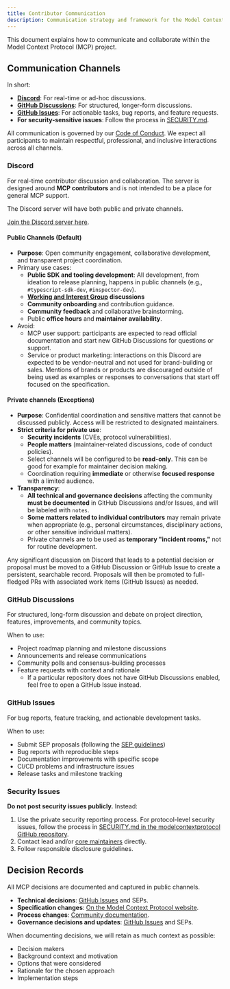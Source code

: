 ```yaml
---
title: Contributor Communication
description: Communication strategy and framework for the Model Context Protocol community
---
```


This document explains how to communicate and collaborate within the Model Context Protocol (MCP) project.

## Communication Channels

In short:

- **[Discord][discord-join]**: For real-time or ad-hoc discussions.
- **[GitHub Discussions](https://github.com/modelcontextprotocol/modelcontextprotocol/discussions)**: For structured, longer-form discussions.
- **[GitHub Issues](https://github.com/modelcontextprotocol/modelcontextprotocol/issues)**: For actionable tasks, bug reports, and feature requests.
- **For security-sensitive issues**: Follow the process in [SECURITY.md](https://github.com/modelcontextprotocol/modelcontextprotocol/blob/main/SECURITY.md).

All communication is governed by our [Code of Conduct](https://github.com/modelcontextprotocol/modelcontextprotocol/blob/main/CODE_OF_CONDUCT.md). We expect all participants to maintain respectful, professional, and inclusive interactions across all channels.

### Discord

For real-time contributor discussion and collaboration. The server is designed around **MCP contributors** and is not intended
to be a place for general MCP support.

The Discord server will have both public and private channels.

[Join the Discord server here][discord-join].

#### Public Channels (Default)

- **Purpose**: Open community engagement, collaborative development, and transparent project coordination.
- Primary use cases:
  - **Public SDK and tooling development**: All development, from ideation to release planning, happens in public channels (e.g., `#typescript-sdk-dev`, `#inspector-dev`).
  - **[Working and Interest Group](/community/working-interest-groups) discussions**
  - **Community onboarding** and contribution guidance.
  - **Community feedback** and collaborative brainstorming.
  - Public **office hours** and **maintainer availability**.
- Avoid:
  - MCP user support: participants are expected to read official documentation and start new GitHub Discussions for questions or support.
  - Service or product marketing: interactions on this Discord are expected to be vendor-neutral and not used for brand-building or sales. Mentions of brands or products are discouraged outside of being used as examples or responses to conversations that start off focused on the specification.

#### Private channels (Exceptions)

- **Purpose**: Confidential coordination and sensitive matters that cannot be discussed publicly. Access will be restricted to designated maintainers.
- **Strict criteria for private use**:
  - **Security incidents** (CVEs, protocol vulnerabilities).
  - **People matters** (maintainer-related discussions, code of conduct policies).
  - Select channels will be configured to be **read-only**. This can be good for example for maintainer decision making.
  - Coordination requiring **immediate** or otherwise **focused response** with a limited audience.
- **Transparency**:
  - **All technical and governance decisions** affecting the community **must be documented** in GitHub Discussions and/or Issues, and will be labeled with `notes`.
  - **Some matters related to individual contributors** may remain private when appropriate (e.g., personal circumstances, disciplinary actions, or other sensitive individual matters).
  - Private channels are to be used as **temporary "incident rooms,"** not for routine development.

Any significant discussion on Discord that leads to a potential decision or proposal must be moved to a GitHub Discussion or GitHub Issue to create a persistent, searchable record. Proposals will then be promoted to full-fledged PRs with associated work items (GitHub Issues) as needed.

### GitHub Discussions

For structured, long-form discussion and debate on project direction, features, improvements, and community topics.

When to use:

- Project roadmap planning and milestone discussions
- Announcements and release communications
- Community polls and consensus-building processes
- Feature requests with context and rationale
  - If a particular repository does not have GitHub Discussions enabled, feel free to open a GitHub Issue instead.

### GitHub Issues

For bug reports, feature tracking, and actionable development tasks.

When to use:

- Submit SEP proposals (following the [SEP guidelines](./sep-guidelines))
- Bug reports with reproducible steps
- Documentation improvements with specific scope
- CI/CD problems and infrastructure issues
- Release tasks and milestone tracking

### Security Issues

**Do not post security issues publicly.** Instead:

1. Use the private security reporting process. For protocol-level security issues, follow the process in [SECURITY.md in the modelcontextprotocol GitHub repository](https://github.com/modelcontextprotocol/modelcontextprotocol/blob/main/SECURITY.md).
2. Contact lead and/or [core maintainers](./governance#current-core-maintainers) directly.
3. Follow responsible disclosure guidelines.

## Decision Records

All MCP decisions are documented and captured in public channels.

- **Technical decisions**: [GitHub Issues](https://github.com/modelcontextprotocol/modelcontextprotocol/issues) and SEPs.
- **Specification changes**: [On the Model Context Protocol website](https://modelcontextprotocol.io/specification/draft/changelog).
- **Process changes**: [Community documentation](https://modelcontextprotocol.io/community/governance).
- **Governance decisions and updates**: [GitHub Issues](https://github.com/modelcontextprotocol/modelcontextprotocol/issues) and SEPs.

When documenting decisions, we will retain as much context as possible:

- Decision makers
- Background context and motivation
- Options that were considered
- Rationale for the chosen approach
- Implementation steps

[discord-join]: https://discord.gg/6CSzBmMkjX
